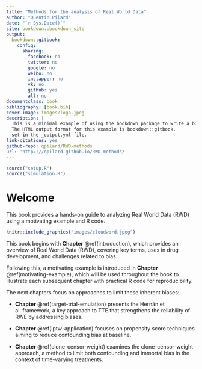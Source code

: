 ```yaml
---
title: "Methods for the analysis of Real World Data"
author: "Quentin Pilard"
date: "`r Sys.Date()`"
site: bookdown::bookdown_site
output:
  bookdown::gitbook: 
    config: 
      sharing:
        facebook: no
        twitter: no
        google: no
        weibo: no
        instapper: no
        vk: no
        github: yes
        all: no
documentclass: book
bibliography: [book.bib]
cover-image: images/logo.jpeg
description: |
  This is a minimal example of using the bookdown package to write a book.
  The HTML output format for this example is bookdown::gitbook,
  set in the _output.yml file.
link-citations: yes
github-repo: qpilard/RWD-methods
url: 'http\://qpilard.github.io/RWD-methods/'
---
```


```r
source("setup.R")
source("simulation.R")
```

# Welcome {.unnumbered}
This book provides a hands-on guide to analyzing Real World Data (RWD) using a motivating example and R code.

```r
knitr::include_graphics("images/cloudword.jpeg")
```

This book begins with **Chapter** \@ref(introduction), which provides an overview of Real World Data (RWD), covering key terms, uses in drug development, and challenges related to bias.

Following this, a motivating example is introduced in **Chapter** \@ref(motivating-example), which will be used throughout the book to illustrate each subsequent chapter with practical R code for reproducibility.

The next chapters focus on approaches to limit these inherent biases:

-   **Chapter** \@ref(target-trial-emulation) presents the Hernán et al. framework, a key approach to TTE that strengthens the reliability of RWE by addressing biases.

-   **Chapter** \@ref(iptw-application) focuses on propensity score techniques aiming to reduce confounding bias at baseline.

-   **Chapter** \@ref(clone-censor-weight) examines the clone-censor-weight approach, a method to limit both confounding and immortal bias in the context of time-varying treatments.


